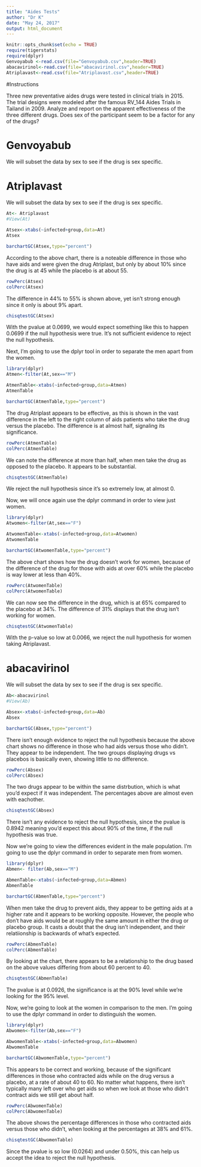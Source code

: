 ```yaml
---
title: "Aides Tests"
author: "Dr K"
date: "May 24, 2017"
output: html_document
---
```


```r
knitr::opts_chunk$set(echo = TRUE)
require(tigerstats)
require(dplyr)
Genvoyabub <-read.csv(file="Genvoyabub.csv",header=TRUE)
abacavirinol<-read.csv(file="abacavirinol.csv",header=TRUE)
Atriplavast<-read.csv(file="Atriplavast.csv",header=TRUE)
```

#Instructions

Three new preventative aides drugs were tested in clinical trials in 2015. The trial designs were modeled after the famous RV_144 Aides Trials in Tailand in 2009.  Analyze and report on the apparent effectiveness of the three different drugs. Does sex of the participant seem to be a factor for any of the drugs?


# Genvoyabub

We will subset the data by sex to see if the drug is sex specific.


# Atriplavast

We will subset the data by sex to see if the drug is sex specific.

```r
At<- Atriplavast
#View(At)
```

```r
Atsex<-xtabs(~infected+group,data=At)
Atsex
```

```r
barchartGC(Atsex,type="percent")
```

  According to the above chart, there is a noteable difference in those who have aids and were given the drug Atriplast, but only by about 10% since the drug is at 45 while the placebo is at about 55.
  
```r
rowPerc(Atsex)
colPerc(Atsex)
```
The difference in 44% to 55% is shown above, yet isn't strong enough since it only is about 9% apart. 

```r
chisqtestGC(Atsex)
```
With the pvalue at 0.0699, we would expect something like this to happen 0.0699 if the null hypothesis were true. It's not sufficient evidence to reject the null hypothesis.

Next, I'm going to use the dplyr tool in order to separate the men apart from the women.

```r
library(dplyr)
Atmen<-filter(At,sex=="M")
```
```r
AtmenTable<-xtabs(~infected+group,data=Atmen)
AtmenTable
```


```r
barchartGC(AtmenTable,type="percent")
```
  
  The drug Atriplast appears to be effective, as this is shown in the vast difference in the left to the right column of aids patients who take the drug versus the placebo. The difference is at almost half, signaling its significance.

```r
rowPerc(AtmenTable)
colPerc(AtmenTable)
```
We can note the difference at more than half, when men take the drug as opposed to the placebo. It appears to be substantial.

```r
chisqtestGC(AtmenTable)
```
We reject the null hypothesis since it's so extremely low, at almost 0.

Now, we will once again use the dplyr command in order to view just women.
```r
library(dplyr)
Atwomen<-filter(At,sex=="F")
``` 
```r
AtwomenTable<-xtabs(~infected+group,data=Atwomen)
AtwomenTable
```

```r
barchartGC(AtwomenTable,type="percent")
```
  
  The above chart shows how the drug doesn't work for women, because of the difference of the drug for those with aids at over 60% while the placebo is way lower at less than 40%.
  
```r
rowPerc(AtwomenTable)
colPerc(AtwomenTable)
```
We can now see the difference in the drug, which is at 65% compared to the placebo at 34%. The difference of 31% displays that the drug isn't working for women.

```r
chisqtestGC(AtwomenTable)
```
With the p-value so low at 0.0066, we reject the null hypothesis for women taking Atriplavast.




# abacavirinol

We will subset the data by sex to see if the drug is sex specific.

```r
Ab<-abacavirinol
#View(Ab)
```

```r
Absex<-xtabs(~infected+group,data=Ab)
Absex
```
```r
barchartGC(Absex,type="percent")
```
  
  There isn't enough evidence to reject the null hypothesis because the above chart shows no difference in those who had aids versus those who didn't. They appear to be independent. The two groups displaying drugs vs placebos is basically even, showing little to no difference.

```r
rowPerc(Absex)
colPerc(Absex)
```
The two drugs appear to be within the same distrbution, which is what you'd expect if it was independent. The percentages above are almost even with eachother. 

```r
chisqtestGC(Absex)
```
There isn't any evidence to reject the null hypothesis, since the pvalue is 0.8942 meaning you'd expect this about 90% of the time, if the null hypothesis was true.   


Now we're going to view the differences evident in the male population. I'm going to use the dplyr command in order to separate men from women.

```r
library(dplyr)
Abmen<- filter(Ab,sex=="M")
```

```r
AbmenTable<-xtabs(~infected+group,data=Abmen)
AbmenTable
``` 

```r
barchartGC(AbmenTable,type="percent")
```
  
  When men take the drug to prevent aids, they appear to be getting aids at a higher rate and it appears to be working opposite. However, the people who don't have aids would be at roughly the same amount in either the drug or placebo group. It casts a doubt that the drug isn't independent, and their relatiionship is backwards of what's expected.

```r
rowPerc(AbmenTable)
colPerc(AbmenTable)
```
By looking at the chart, there appears to be a relationship to the drug based on the above values differing from about 60 percent to 40. 

```r
chisqtestGC(AbmenTable)
```
The pvalue is at 0.0926, the significance is at the 90% level while we're looking for the 95% level. 

Now, we're going to look at the women in comparison to the men. I'm going to use the dplyr command in order to distinguish the women. 

```r
library(dplyr)
Abwomen<-filter(Ab,sex=="F")
```
```r
AbwomenTable<-xtabs(~infected+group,data=Abwomen)
AbwomenTable
```

```r
barchartGC(AbwomenTable,type="percent")
```
  
  This appears to be correct and working, because of the significant differences in those who contracted aids while on the drug versus a placebo, at a rate of about 40 to 60. No matter what happens, there isn't typically many left over who get aids so when we look at those who didn't contract aids we still get about half.   

```r
rowPerc(AbwomenTable)
colPerc(AbwomenTable)
```
The above shows the percentage differences in those who contracted aids versus those who didn't, when looking at the percentages at 38% and 61%.   

```r
chisqtestGC(AbwomenTable)
```
Since the pvalue is so low (0.0264) and under 0.50%, this can help us accept the idea to reject the null hypothesis.







